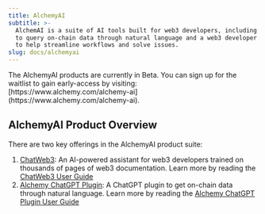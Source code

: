 ```yaml
---
title: AlchemyAI
subtitle: >-
  AlchemAI is a suite of AI tools built for web3 developers, including products
  to query on-chain data through natural language and a web3 developer chat bot
  to help streamline workflows and solve issues.
slug: docs/alchemyai
---
```



<Info>
  The AlchemyAI products are currently in Beta. You can sign up for the waitlist to gain early-access by visiting: [https://www.alchemy.com/alchemy-ai](https://www.alchemy.com/alchemy-ai).
</Info>

## AlchemyAI Product Overview

There are two key offerings in the AlchemyAI product suite:

1. [ChatWeb3](/docs/chatweb3): An AI-powered assistant for web3 developers trained on thousands of pages of web3 documentation. Learn more by reading the [ChatWeb3 User Guide](/docs/chatweb3)
2. [Alchemy ChatGPT Plugin](/docs/alchemy-chatgpt-plugin): A ChatGPT plugin to get on-chain data through natural language. Learn more by reading the [Alchemy ChatGPT Plugin User Guide](/docs/alchemy-chatgpt-plugin)
